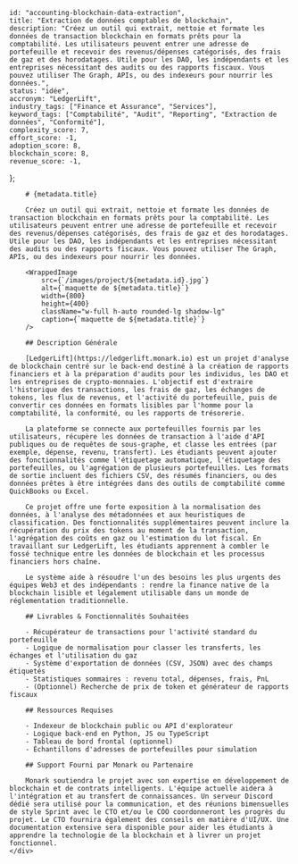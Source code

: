 
    
    id: "accounting-blockchain-data-extraction",
    title: "Extraction de données comptables de blockchain",
    description: "Créez un outil qui extrait, nettoie et formate les données de transaction blockchain en formats prêts pour la comptabilité. Les utilisateurs peuvent entrer une adresse de portefeuille et recevoir des revenus/dépenses catégorisés, des frais de gaz et des horodatages. Utile pour les DAO, les indépendants et les entreprises nécessitant des audits ou des rapports fiscaux. Vous pouvez utiliser The Graph, APIs, ou des indexeurs pour nourrir les données.",
    status: "idée",
    accronym: "LedgerLift",
    industry_tags: ["Finance et Assurance", "Services"],
    keyword_tags: ["Comptabilité", "Audit", "Reporting", "Extraction de données", "Conformité"],
    complexity_score: 7,
    effort_score: -1,
    adoption_score: 8,
    blockchain_score: 8,
    revenue_score: -1,
};

<div className="flex">
    <div className="hidden sticky top-0">
        <ProjectMetadata metadata={metadata} />
    </div>
    <div className="w-full">

        # {metadata.title}

        Créez un outil qui extrait, nettoie et formate les données de transaction blockchain en formats prêts pour la comptabilité. Les utilisateurs peuvent entrer une adresse de portefeuille et recevoir des revenus/dépenses catégorisés, des frais de gaz et des horodatages. Utile pour les DAO, les indépendants et les entreprises nécessitant des audits ou des rapports fiscaux. Vous pouvez utiliser The Graph, APIs, ou des indexeurs pour nourrir les données.

        <WrappedImage
            src={`/images/project/${metadata.id}.jpg`}
            alt={`maquette de ${metadata.title}`}
            width={800}
            height={400}
            className="w-full h-auto rounded-lg shadow-lg"
            caption={`maquette de ${metadata.title}`}
        />

        ## Description Générale

        [LedgerLift](https://ledgerlift.monark.io) est un projet d'analyse de blockchain centré sur le back-end destiné à la création de rapports financiers et à la préparation d'audits pour les individus, les DAO et les entreprises de crypto-monnaies. L'objectif est d'extraire l'historique des transactions, les frais de gaz, les échanges de tokens, les flux de revenus, et l'activité du portefeuille, puis de convertir ces données en formats lisibles par l'homme pour la comptabilité, la conformité, ou les rapports de trésorerie.

        La plateforme se connecte aux portefeuilles fournis par les utilisateurs, récupère les données de transaction à l'aide d'API publiques ou de requêtes de sous-graphe, et classe les entrées (par exemple, dépense, revenu, transfert). Les étudiants peuvent ajouter des fonctionnalités comme l'étiquetage automatique, l'étiquetage des portefeuilles, ou l'agrégation de plusieurs portefeuilles. Les formats de sortie incluent des fichiers CSV, des résumés financiers, ou des données prêtes à être intégrées dans des outils de comptabilité comme QuickBooks ou Excel.

        Ce projet offre une forte exposition à la normalisation des données, à l'analyse des métadonnées et aux heuristiques de classification. Des fonctionnalités supplémentaires peuvent inclure la récupération du prix des tokens au moment de la transaction, l'agrégation des coûts en gaz ou l'estimation du lot fiscal. En travaillant sur LedgerLift, les étudiants apprennent à combler le fossé technique entre les données de blockchain et les processus financiers hors chaîne.

        Le système aide à résoudre l'un des besoins les plus urgents des équipes Web3 et des indépendants : rendre la finance native de la blockchain lisible et légalement utilisable dans un monde de réglementation traditionnelle.

        ## Livrables & Fonctionnalités Souhaitées

        - Récupérateur de transactions pour l'activité standard du portefeuille
        - Logique de normalisation pour classer les transferts, les échanges et l'utilisation du gaz
        - Système d'exportation de données (CSV, JSON) avec des champs étiquetés
        - Statistiques sommaires : revenu total, dépenses, frais, PnL
        - (Optionnel) Recherche de prix de token et générateur de rapports fiscaux

        ## Ressources Requises

        - Indexeur de blockchain public ou API d'explorateur
        - Logique back-end en Python, JS ou TypeScript
        - Tableau de bord frontal (optionnel)
        - Échantillons d'adresses de portefeuilles pour simulation

        ## Support Fourni par Monark ou Partenaire

        Monark soutiendra le projet avec son expertise en développement de blockchain et de contrats intelligents. L'équipe actuelle aidera à l'intégration et au transfert de connaissances. Un serveur Discord dédié sera utilisé pour la communication, et des réunions bimensuelles de style Sprint avec le CTO et/ou le COO coordonneront les progrès du projet. Le CTO fournira également des conseils en matière d'UI/UX. Une documentation extensive sera disponible pour aider les étudiants à apprendre la technologie de la blockchain et à livrer un projet fonctionnel.
    </div>
</div>